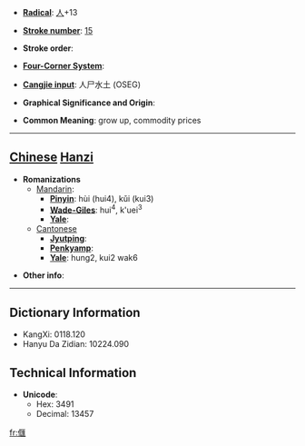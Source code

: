 * '''[[Wiktionary:Chinese radical index| Radical]]''': [[Wiktionary:Chinese radical index 人|人]]+13

* '''[[Wiktionary:Chinese total strokes index|Stroke number]]''': [[Wiktionary:Chinese total strokes index 15|15]]

* '''Stroke order''': 

* '''[[Wiktionary:Chinese four corner index|Four-Corner System]]''': 

* '''[[Wiktionary:Chinese Cangjie index|Cangjie input]]''': 人尸水土 (OSEG)

* '''Graphical Significance and Origin''': 

* '''Common Meaning''': grow up, commodity prices

----

== [[Chinese]] [[Hanzi]] ==

* '''Romanizations'''
** [[Mandarin]]:
*** '''[[Pinyin]]''': hùi (hui4), kǔi (kui3)
*** '''[[Wade-Giles]]''': hui<sup>4</sup>, k'uei<sup>3</sup>
*** '''[[Yale]]''': 
**[[Cantonese]]
***'''[[Jyutping]]''':
***'''[[Penkyamp]]''': 
***'''[[Yale]]''': hung2, kui2 wak6

* '''Other info''': 

----

== Dictionary Information ==

* KangXi: 0118.120
* Hanyu Da Zidian: 10224.090

== Technical Information ==

* '''Unicode''':
** Hex: 3491
** Decimal: 13457
[[fr:㒑]]